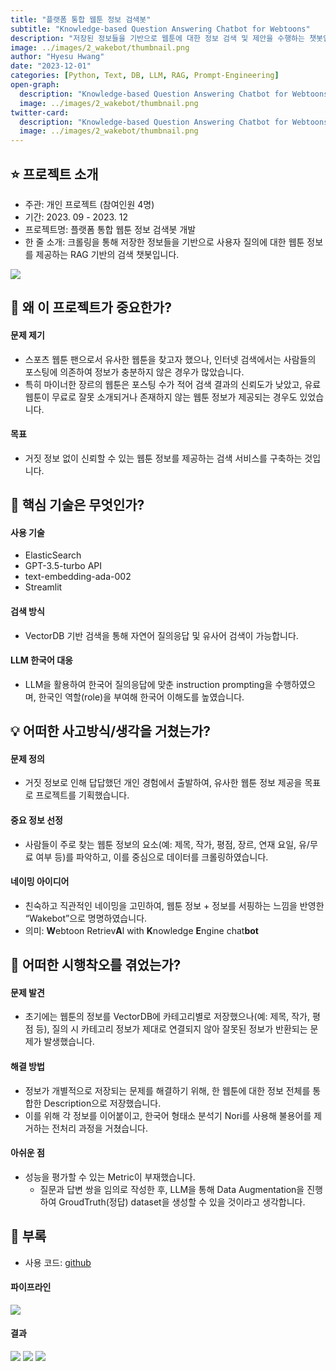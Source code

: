 ```yaml
---
title: "플랫폼 통합 웹툰 정보 검색봇"
subtitle: "Knowledge-based Question Answering Chatbot for Webtoons"
description: "저장된 정보들을 기반으로 웹툰에 대한 정보 검색 및 제안을 수행하는 챗봇입니다."
image: ../images/2_wakebot/thumbnail.png
author: "Hyesu Hwang"
date: "2023-12-01"
categories: [Python, Text, DB, LLM, RAG, Prompt-Engineering]
open-graph:
  description: "Knowledge-based Question Answering Chatbot for Webtoons"
  image: ../images/2_wakebot/thumbnail.png
twitter-card:
  description: "Knowledge-based Question Answering Chatbot for Webtoons"
  image: ../images/2_wakebot/thumbnail.png
---
```


## ⭐ 프로젝트 소개

- 주관: 개인 프로젝트 (참여인원 4명)
- 기간: 2023. 09 - 2023. 12
- 프로젝트명: 플랫폼 통합 웹툰 정보 검색봇 개발
- 한 줄 소개: 크롤링을 통해 저장한 정보들을 기반으로 사용자 질의에 대한 웹툰 정보를 제공하는 RAG 기반의 검색 챗봇입니다.

![](../images/2_wakebot/info.png)

## 💎 왜 이 프로젝트가 중요한가?

#### 문제 제기
- 스포츠 웹툰 팬으로서 유사한 웹툰을 찾고자 했으나, 인터넷 검색에서는 사람들의 포스팅에 의존하여 정보가 충분하지 않은 경우가 많았습니다.
- 특히 마이너한 장르의 웹툰은 포스팅 수가 적어 검색 결과의 신뢰도가 낮았고, 유료 웹툰이 무료로 잘못 소개되거나 존재하지 않는 웹툰 정보가 제공되는 경우도 있었습니다.

#### 목표
- 거짓 정보 없이 신뢰할 수 있는 웹툰 정보를 제공하는 검색 서비스를 구축하는 것입니다.

## 🔎 핵심 기술은 무엇인가?

#### 사용 기술
- ElasticSearch
- GPT-3.5-turbo API
- text-embedding-ada-002
- Streamlit

#### 검색 방식
- VectorDB 기반 검색을 통해 자연어 질의응답 및 유사어 검색이 가능합니다.

#### LLM 한국어 대응
- LLM을 활용하여 한국어 질의응답에 맞춘 instruction prompting을 수행하였으며, 한국인 역할(role)을 부여해 한국어 이해도를 높였습니다.

## 💡 어떠한 사고방식/생각을 거쳤는가?

#### 문제 정의
- 거짓 정보로 인해 답답했던 개인 경험에서 출발하여, 유사한 웹툰 정보 제공을 목표로 프로젝트를 기획했습니다.

#### 중요 정보 선정
- 사람들이 주로 찾는 웹툰 정보의 요소(예: 제목, 작가, 평점, 장르, 연재 요일, 유/무료 여부 등)를 파악하고, 이를 중심으로 데이터를 크롤링하였습니다.

#### 네이밍 아이디어
- 친숙하고 직관적인 네이밍을 고민하여, 웹툰 정보 + 정보를 서핑하는 느낌을 반영한 "Wakebot"으로 명명하였습니다.
- 의미: **W**ebtoon Retriev**A**l with **K**nowledge **E**ngine chat**bot**

## 🌄 어떠한 시행착오를 겪었는가?

#### 문제 발견
- 초기에는 웹툰의 정보를 VectorDB에 카테고리별로 저장했으나(예: 제목, 작가, 평점 등), 질의 시 카테고리 정보가 제대로 연결되지 않아 잘못된 정보가 반환되는 문제가 발생했습니다.

#### 해결 방법
- 정보가 개별적으로 저장되는 문제를 해결하기 위해, 한 웹툰에 대한 정보 전체를 통합한 Description으로 저장했습니다.
- 이를 위해 각 정보를 이어붙이고, 한국어 형태소 분석기 Nori를 사용해 불용어를 제거하는 전처리 과정을 거쳤습니다.

#### 아쉬운 점
- 성능을 평가할 수 있는 Metric이 부재했습니다.
  - 질문과 답변 쌍을 임의로 작성한 후, LLM을 통해 Data Augmentation을 진행하여 GroudTruth(정답) dataset을 생성할 수 있을 것이라고 생각합니다.

## 🧶 부록

- 사용 코드: [github](https://github.com/statrav/WAKEbot_surfer)

#### 파이프라인

![](../images/2_wakebot/pipeline.png)

#### 결과

![](../images/2_wakebot/result1.png)
![](../images/2_wakebot/result2.png)
![](../images/2_wakebot/result3.png)